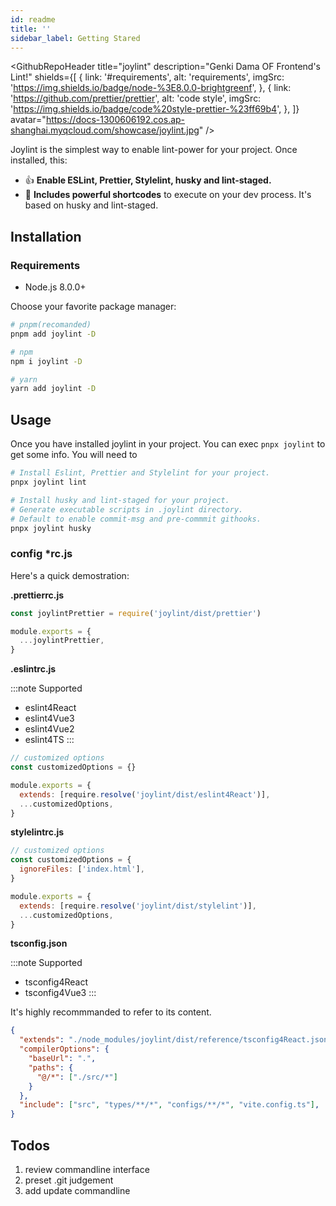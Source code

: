 ```yaml
---
id: readme
title: ''
sidebar_label: Getting Stared
---
```



<GithubRepoHeader
  title="joylint"
  description="Genki Dama OF Frontend's Lint!"
  shields={[
    {
      link: '#requirements',
      alt: 'requirements',
      imgSrc: 'https://img.shields.io/badge/node-%3E8.0.0-brightgreenf',
    },
    {
      link: 'https://github.com/prettier/prettier',
      alt: 'code style',
      imgSrc: 'https://img.shields.io/badge/code%20style-prettier-%23ff69b4',
    },
  ]}
  avatar="https://docs-1300606192.cos.ap-shanghai.myqcloud.com/showcase/joylint.jpg"
/>

<!-- -->

Joylint is the simplest way to enable lint-power for your project. Once installed, this:

- 👍 **Enable ESLint, Prettier, Stylelint, husky and lint-staged.**
- 🥰 **Includes powerful shortcodes** to execute on your dev process. It's based on husky and lint-staged.


## Installation

### Requirements

- Node.js 8.0.0+

Choose your favorite package manager:

```bash
# pnpm(recomanded)
pnpm add joylint -D

# npm
npm i joylint -D

# yarn
yarn add joylint -D
```

## Usage

Once you have installed joylint in your project. You can exec `pnpx joylint` to get some info. You will need to

```bash
# Install Eslint, Prettier and Stylelint for your project.
pnpx joylint lint

# Install husky and lint-staged for your project.
# Generate executable scripts in .joylint directory.
# Default to enable commit-msg and pre-commmit githooks.
pnpx joylint husky
```

### config *rc.js

Here's a quick demostration:

**.prettierrc.js**

```js
const joylintPrettier = require('joylint/dist/prettier')

module.exports = {
  ...joylintPrettier,
}
```

**.eslintrc.js**

:::note Supported
- eslint4React
- eslint4Vue3
- eslint4Vue2
- eslint4TS
:::

```js
// customized options
const customizedOptions = {}

module.exports = {
  extends: [require.resolve('joylint/dist/eslint4React')],
  ...customizedOptions,
}
```

**stylelintrc.js**

```js
// customized options
const customizedOptions = {
  ignoreFiles: ['index.html'],
}

module.exports = {
  extends: [require.resolve('joylint/dist/stylelint')],
  ...customizedOptions,
}
```

**tsconfig.json**

:::note Supported
- tsconfig4React
- tsconfig4Vue3
:::

It's highly recommmanded to refer to its content.

```json
{
  "extends": "./node_modules/joylint/dist/reference/tsconfig4React.json",
  "compilerOptions": {
    "baseUrl": ".",
    "paths": {
      "@/*": ["./src/*"]
    }
  },
  "include": ["src", "types/**/*", "configs/**/*", "vite.config.ts"],
}
```

## Todos

1. review commandline interface
2. preset .git judgement
3. add update commandline
